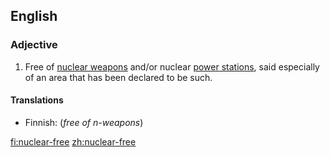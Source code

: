 ==English==
{{wikipedia|nuclear-free zone}}

===Adjective===
{{en-adj|-}}

# Free of [[nuclear weapon]]s and/or nuclear [[power station]]s, said especially of an area that has been declared to be such.

====Translations====
{{trans-top}}
* Finnish: {{t-|fi|ydinaseeton}} (''free of n-weapons'')
{{trans-mid}}
{{trans-bottom}}

[[fi:nuclear-free]]
[[zh:nuclear-free]]